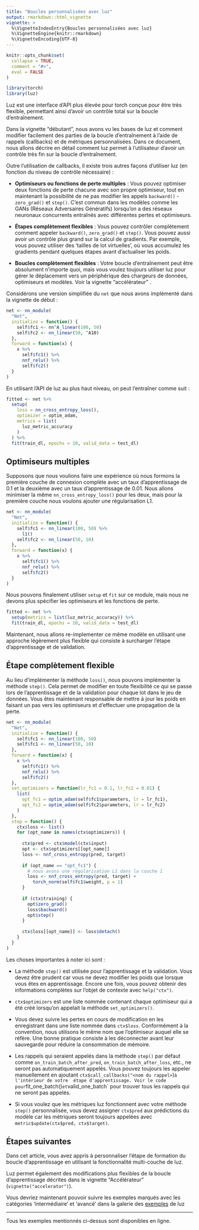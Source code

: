 ```yaml
---
title: "Boucles personnalisées avec luz"
output: rmarkdown::html_vignette
vignette: >
  %\VignetteIndexEntry{Boucles personnalisées avec luz}
  %\VignetteEngine{knitr::rmarkdown}
  %\VignetteEncoding{UTF-8}
---
```


```r
knitr::opts_chunk$set(
  collapse = TRUE,
  comment = "#>",
  eval = FALSE
)
```

```r
library(torch)
library(luz)
```

Luz est une interface d'API plus élevée pour torch conçue pour être très flexible, permettant ainsi d'avoir un contrôle total sur la boucle d'entraînement.

Dans la vignette "débutant", nous avons vu les bases de luz et comment modifier facilement des parties de la boucle d'entraînement à l'aide de rappels 
(callbacks) et de métriques personnalisées. 
Dans ce document, nous allons décrire en détail comment luz permet à l'utilisateur d'avoir un contrôle très fin sur la boucle d'entraînement.

Outre l'utilisation de callbacks, il existe trois autres façons d'utiliser luz (en fonction du niveau de contrôle nécessaire) :

-   **Optimiseurs ou fonctions de perte multiples** : Vous pouvez optimiser deux fonctions de perte chacune avec son propre optimiseur, tout en maintenant la 
possibilité de ne pas modifier les appels `backward()` - `zero_grad()` et `step()`. C'est commun dans les modèles comme les GANs (Réseaux Adversaires 
Génératifs) lorsqu'on a des réseaux neuronaux concurrents entraînés avec différentes pertes et optimiseurs.

-   **Étapes complètement flexibles** : Vous pouvez contrôler complètement comment appeler `backward()`, `zero_grad()` et `step()`. Vous pouvez aussi 
avoir un contrôle plus grand sur la calcul de gradients. Par exemple, vous pouvez utiliser des 'tailles de lot virtuelles', où vous accumulez les 
gradients pendant quelques étapes avant d'actualiser les poids.

-   **Boucles complètement flexibles** : Votre boucle d'entraînement peut être absolument n'importe quoi, mais vous voulez toujours utiliser luz pour gérer 
le déplacement vers un périphérique des chargeurs de données, optimiseurs et modèles. Voir la vignette "accélérateur" .

Considérons une version simplifiée du `net` que nous avons implémenté dans la vignette de début :

```r
net <- nn_module(
  "Net",
  initialize = function() {
    self$fc1 <- nn^A_linear(100, 50)
    self$fc2 <- nn_linear(50, ^A10)
  },
  forward = function(x) {
    x %>% 
      self$fc1() %>% 
      nnf_relu() %>% 
      self$fc2()
  }
)
```

En utilisant l'API de luz au plus haut niveau, on peut l'entraîner comme suit :

```r
fitted <- net %>%
  setup(
    loss = nn_cross_entropy_loss(),
    optimizer = optim_adam,
    metrics = list(
      luz_metric_accuracy
    )
  ) %>%
  fit(train_dl, epochs = 10, valid_data = test_dl)
```

## Optimiseurs multiples

Supposons que nous voulions faire une expérience où nous formons la première couche de connexion complète avec un taux d'apprentissage de 0.1 et la 
deuxième avec un taux d'apprentissage de 0.01.
Nous allons minimiser la même `nn_cross_entropy_loss()` pour les deux, mais pour la première couche nous voulons ajouter une régularisation L1.

```r
net <- nn_module(
  "Net",
  initialize = function() {
    self$fc1 <- nn_linear(100, 50) %>%
      l1()
    self$fc2 <- nn_linear(50, 10)
  },
  forward = function(x) {
    x %>% 
      self$fc1() %>% 
      nnf_relu() %>% 
      self$fc2()
  }
)
```

Nous pouvons finalement utiliser `setup` et `fit` sur ce module, mais nous ne devons plus spécifier les optimiseurs et les fonctions de perte.


```r
fitted <- net %>% 
  setup(metrics = list(luz_metric_accuracy)) %>% 
  fit(train_dl, epochs = 10, valid_data = test_dl)
```

Maintenant, nous allons re-implementer ce même modèle en utilisant une approche légèrement plus flexible qui consiste à surcharger l'étape d'apprentissage et de validation.

## Étape complètement flexible

Au lieu d'implémenter la méthode `loss()`, nous pouvons implémenter la méthode `step()`.
Cela permet de modifier en toute flexibilité ce qui se passe lors de l'apprentissage et de la validation pour chaque lot dans le jeu de données. 
Vous êtes maintenant responsable de mettre à jour les poids en faisant un pas vers les optimiseurs et d'effectuer une propagation de la perte.

```r
net <- nn_module(
  "Net",
  initialize = function() {
    self$fc1 <- nn_linear(100, 50)
    self$fc1 <- nn_linear(50, 10)
  },
  forward = function(x) {
    x %>% 
      self$fc1() %>% 
      nnf_relu() %>% 
      self$fc2()
  },
  set_optimizers = function(lr_fc1 = 0.1, lr_fc2 = 0.01) {
    list(
      opt_fc1 = optim_adam(self$fc1$parameters, lr = lr_fc1),
      opt_fc2 = optim_adam(self$fc2$parameters, lr = lr_fc2)
    )
  },
  step = function() {
    ctx$loss <- list()
    for (opt_name in names(ctx$optimizers)) {
    
      ctx$pred <- ctx$model(ctx$input)
      opt <- ctx$optimizers[[opt_name]]
      loss <- nnf_cross_entropy(pred, target)
      
      if (opt_name == "opt_fc1") {
        # nous avons une régularisation L1 dans la couche 1
        loss <- nnf_cross_entropy(pred, target) + 
          torch_norm(self$fc1$weight, p = 1)
      }
        
      if (ctx$training) {
        opt$zero_grad()
        loss$backward()
        opt$step()  
      }
      
      ctx$loss[[opt_name]] <- loss$detach()
    }
  }
)
```

Les choses importantes à noter ici sont :

-   La méthode `step()` est utilisée pour l'apprentissage et la validation. Vous devez être prudent car vous ne devez modifier les poids que lorsque vous 
êtes en apprentissage. Encore une fois, vous pouvez obtenir des informations complètes sur l'objet de contexte avec `help("ctx")`.

-   `ctx$optimizers` est une liste nommée contenant chaque optimiseur qui a été créé lorsqu'on appelait la méthode `set_optimizers()`.

-   Vous devez suivre les pertes en cours de modification en les enregistrant dans une liste nommée dans `ctx$loss`. Conformément à la convention, nous 
utilisons le même nom que l'optimiseur auquel elle se réfère. Une bonne pratique consiste à les déconnecter avant leur sauvegarde pour réduire la 
consommation de mémoire.

-   Les rappels qui seraient appelés dans la méthode `step()` par défaut comme `on_train_batch_after_pred`, `on_train_batch_after_loss`, etc., ne seront 
pas automatiquement appelés. Vous pouvez toujours les appeler manuellement en ajoutant `ctx$call_callbacks("<nom du rappel>`)` à l'intérieur de votre 
étape d'apprentissage. Voir le code pour `fit_one_batch()` et `valid_one_batch` pour trouver tous les rappels qui ne seront pas appelés.

- Si vous voulez que les métriques luz fonctionnent avec votre méthode `step()` personnalisée, vous devez assigner `ctx$pred` aux prédictions du modèle 
car les métriques seront toujours appelées avec `metric$update(ctx$pred, ctx$target)`.

## Étapes suivantes

Dans cet article, vous avez appris à personnaliser l'étape de formation du boucle d'apprentissage en utilisant la fonctionnalité multi-couche de luz.

Luz permet également des modifications plus flexibles de la boucle d'apprentissage décrites dans le vignette "Accélérateur" (`vignette("accelerator")`).

Vous devriez maintenant pouvoir suivre les exemples marqués avec les catégories 'intermédiaire' et 'avancé' dans la galerie des 
[exemples](https://mlverse.github.io/luz/articles/examples/index.html) de luz

---

Tous les exemples mentionnés ci-dessus sont disponibles en ligne.
